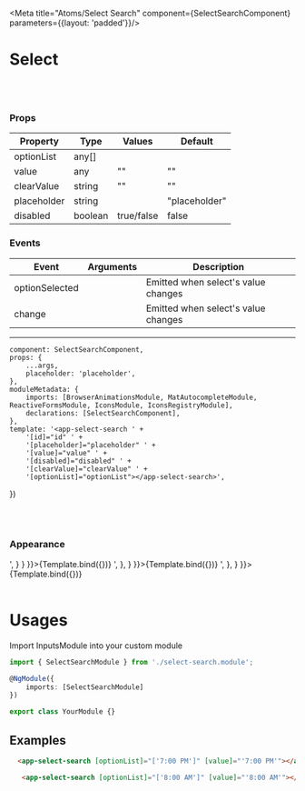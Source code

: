 
<Meta
    title="Atoms/Select Search"
    component={SelectSearchComponent}
    parameters={{layout: 'padded'}}/>

# Select
<br/>
<br/>

### Props
| Property | Type  | Values | Default  |
| ------ | --------- |------ | --------- |
| optionList    | any[]   |  | |
| value    | any   |     ""    |  ""  |
| clearValue    | string   |     ""    |  ""  |
| placeholder    | string   |  | "placeholder" |
| disabled      | boolean  | true/false       | false     |

### Events
| Event | Arguments  | Description |
| ------ | --------- |------ |
| optionSelected    |     | Emitted when select's value changes |
| change    |     | Emitted when select's value changes |

------

    component: SelectSearchComponent,
    props: {
        ...args,
        placeholder: 'placeholder',
    },
    moduleMetadata: {
        imports: [BrowserAnimationsModule, MatAutocompleteModule, ReactiveFormsModule, IconsModule, IconsRegistryModule],
        declarations: [SelectSearchComponent],
    },
    template: '<app-select-search ' +
        '[id]="id" ' +
        '[placeholder]="placeholder" ' +
        '[value]="value" ' +
        '[disabled]="disabled" ' +
        '[clearValue]="clearValue" ' +
        '[optionList]="optionList"></app-select-search>',
})

<br/>
<br/>

### Appearance

<Canvas>
    <Story name='Default'
           height={350}
           args={{
               value: '1',
               optionList: ['1', '2', '3', '4', '5'],
               id: 'default-input-search'
           }}
           parameters={{
               docs: {
                   source: {
                       code: '<app-select-search value="1" optionList="[1,2,3,4,5]"></app-select-search>',
                   }
               }
           }}>{Template.bind({})}
    </Story>
    <Story name='Clear Value'
           height={350}
           args={{
               id: 'clear-value-input-search',
               value: 'red',
               clearValue: 'Select Color',
               optionList: ['blue', 'green', 'red', 'yellow', 'white']
           }}
           parameters={{
               docs: {
                   source: {
                       code: '<app-select-search value=c" optionList="[a,b,c,d,e]" clearValue="Select color"></app-select-search>',
                   },
               }
           }}>{Template.bind({})}
    </Story>
    <Story name='Disabled'
           height={350}
           args={{
               id: 'disabled-input-search',
               value: 'b',
               optionList: ['a', 'b', 'c', 'd', 'e'],
               disabled: true
           }}
           parameters={{
               docs: {
                   source: {
                       code: '<app-select-search value=c" optionList="[a,b,c,d,e]" disabled="true"></app-select-search>',
                   },
               }
           }}>{Template.bind({})}
    </Story>
</Canvas>

<br/>
<br/>

# Usages

Import InputsModule into your custom module

```typescript
import { SelectSearchModule } from './select-search.module';

@NgModule({
    imports: [SelectSearchModule]
})

export class YourModule {}
```

## Examples

  ```html
    <app-select-search [optionList]="['7:00 PM']" [value]="'7:00 PM'"></app-select-search>
```
 ```html
    <app-select-search [optionList]="['8:00 AM']" [value]="'8:00 AM'"></app-select-search>
  ```

